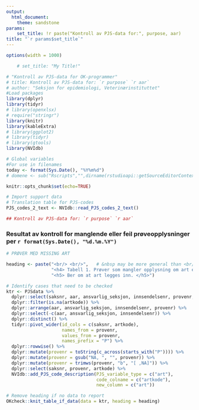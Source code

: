 ```yaml
---
output:
  html_document:
    theme: sandstone
params: 
    set_title: !r paste("Kontroll av PJS-data for:", purpose, aar)
title: "`r params$set_title`"
---
```

```r
options(width = 1000)
```

```r

    # set_title: "My Title!"

# "Kontroll av PJS-data for OK-programmer"
# title: Kontroll av PJS-data for: `r purpose` `r aar`
# author: "Seksjon for epidemiologi, Veterinærinstituttet"
#Load packages
library(dplyr)
library(tidyr)
# library(openxlsx)
# require("stringr")
library(knitr)
library(kableExtra)
# library(ggplot2)
# library(tidyr)
# library(gtools)
library(NVIdb)

# Global variables
#For use in filenames
today <- format(Sys.Date(), "%Y%m%d")
# domene <- sub("Rscripts","",dirname(rstudioapi::getSourceEditorContext()$path))

knitr::opts_chunk$set(echo=TRUE)
```


```r
# Import support data
# Translation table for PJS-codes
PJS_codes_2_text <- NVIdb::read_PJS_codes_2_text()

## Kontroll av PJS-data for: `r purpose` `r aar`   

```


### Resultat av kontroll for manglende eller feil prøveopplysninger per `r format(Sys.Date(), "%d.%m.%Y")`   
```r
# PRØVER MED MISSING ART

heading <- paste("<br/> <br/>",   # &nbsp may be more general than <br/>
                 "<h4> Tabell 1. Prøver som mangler opplysning om art eller der art er feil </h4>",
                 "<h5> Ber om at art legges inn. </h5>")

# Identify cases that need to be checked
ktr <- PJSdata %>%
  dplyr::select(saksnr, aar, ansvarlig_seksjon, innsendelsenr, provenr, artkode) %>%
  dplyr::filter(is.na(artkode)) %>%
  dplyr::arrange(aar, ansvarlig_seksjon, innsendelsenr, provenr) %>%
  dplyr::select(-c(aar, ansvarlig_seksjon, innsendelsenr)) %>%
  dplyr::distinct() %>%
  tidyr::pivot_wider(id_cols = c(saksnr, artkode),
                     names_from = provenr,
                     values_from = provenr,
                     names_prefix = "P") %>%
  dplyr::rowwise() %>%
  dplyr::mutate(provenr = toString(c_across(starts_with("P")))) %>%
  dplyr::mutate(provenr = gsub("NA, ", "", provenr)) %>%
  dplyr::mutate(provenr = trimws(provenr, "b", "[ ,NA]")) %>%
  dplyr::select(saksnr, provenr, artkode) %>%
  NVIdb::add_PJS_code_description(PJS_variable_type = c("art"),
                                  code_colname = c("artkode"),
                                  new_column = c("art")) 

# Remove heading if no data to report
OKcheck::knit_table_if_data(data = ktr, heading = heading)
```
